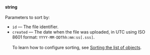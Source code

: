 **string**<br/><br/>Parameters to sort by:

- `id` — The file identifier.
- `created` — The date when the file was uploaded, in UTC using ISO 8601 format: `YYYY-MM-DDThh:mm:ss[.sss]`.<br/><br/>To learn how to configure sorting, see [Sorting the list of objects](/docs/api/sorting).

